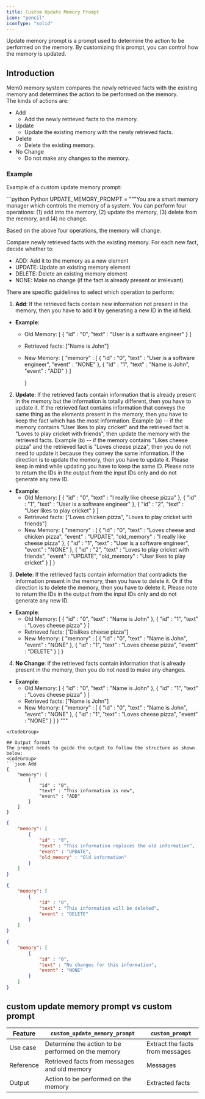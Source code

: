 ```yaml
---
title: Custom Update Memory Prompt
icon: "pencil"
iconType: "solid"
---
```


<Snippet file="security-compliance.mdx" />

Update memory prompt is a prompt used to determine the action to be performed on the memory. 
By customizing this prompt, you can control how the memory is updated.  


## Introduction  
Mem0 memory system compares the newly retrieved facts with the existing memory and determines the action to be performed on the memory.  
The kinds of actions are:
- Add
    - Add the newly retrieved facts to the memory.
- Update
    - Update the existing memory with the newly retrieved facts.
- Delete
    - Delete the existing memory.
- No Change
    - Do not make any changes to the memory.
  
### Example
Example of a custom update memory prompt:

<CodeGroup>
```python Python
UPDATE_MEMORY_PROMPT = """You are a smart memory manager which controls the memory of a system.
You can perform four operations: (1) add into the memory, (2) update the memory, (3) delete from the memory, and (4) no change.

Based on the above four operations, the memory will change.

Compare newly retrieved facts with the existing memory. For each new fact, decide whether to:
- ADD: Add it to the memory as a new element
- UPDATE: Update an existing memory element
- DELETE: Delete an existing memory element
- NONE: Make no change (if the fact is already present or irrelevant)

There are specific guidelines to select which operation to perform:

1. **Add**: If the retrieved facts contain new information not present in the memory, then you have to add it by generating a new ID in the id field.
- **Example**:
    - Old Memory:
        [
            {
                "id" : "0",
                "text" : "User is a software engineer"
            }
        ]
    - Retrieved facts: ["Name is John"]
    - New Memory:
        {
            "memory" : [
                {
                    "id" : "0",
                    "text" : "User is a software engineer",
                    "event" : "NONE"
                },
                {
                    "id" : "1",
                    "text" : "Name is John",
                    "event" : "ADD"
                }
            ]

        }

2. **Update**: If the retrieved facts contain information that is already present in the memory but the information is totally different, then you have to update it. 
If the retrieved fact contains information that conveys the same thing as the elements present in the memory, then you have to keep the fact which has the most information. 
Example (a) -- if the memory contains "User likes to play cricket" and the retrieved fact is "Loves to play cricket with friends", then update the memory with the retrieved facts.
Example (b) -- if the memory contains "Likes cheese pizza" and the retrieved fact is "Loves cheese pizza", then you do not need to update it because they convey the same information.
If the direction is to update the memory, then you have to update it.
Please keep in mind while updating you have to keep the same ID.
Please note to return the IDs in the output from the input IDs only and do not generate any new ID.
- **Example**:
    - Old Memory:
        [
            {
                "id" : "0",
                "text" : "I really like cheese pizza"
            },
            {
                "id" : "1",
                "text" : "User is a software engineer"
            },
            {
                "id" : "2",
                "text" : "User likes to play cricket"
            }
        ]
    - Retrieved facts: ["Loves chicken pizza", "Loves to play cricket with friends"]
    - New Memory:
        {
        "memory" : [
                {
                    "id" : "0",
                    "text" : "Loves cheese and chicken pizza",
                    "event" : "UPDATE",
                    "old_memory" : "I really like cheese pizza"
                },
                {
                    "id" : "1",
                    "text" : "User is a software engineer",
                    "event" : "NONE"
                },
                {
                    "id" : "2",
                    "text" : "Loves to play cricket with friends",
                    "event" : "UPDATE",
                    "old_memory" : "User likes to play cricket"
                }
            ]
        }


3. **Delete**: If the retrieved facts contain information that contradicts the information present in the memory, then you have to delete it. Or if the direction is to delete the memory, then you have to delete it.
Please note to return the IDs in the output from the input IDs only and do not generate any new ID.
- **Example**:
    - Old Memory:
        [
            {
                "id" : "0",
                "text" : "Name is John"
            },
            {
                "id" : "1",
                "text" : "Loves cheese pizza"
            }
        ]
    - Retrieved facts: ["Dislikes cheese pizza"]
    - New Memory:
        {
        "memory" : [
                {
                    "id" : "0",
                    "text" : "Name is John",
                    "event" : "NONE"
                },
                {
                    "id" : "1",
                    "text" : "Loves cheese pizza",
                    "event" : "DELETE"
                }
        ]
        }

4. **No Change**: If the retrieved facts contain information that is already present in the memory, then you do not need to make any changes.
- **Example**:
    - Old Memory:
        [
            {
                "id" : "0",
                "text" : "Name is John"
            },
            {
                "id" : "1",
                "text" : "Loves cheese pizza"
            }
        ]
    - Retrieved facts: ["Name is John"]
    - New Memory:
        {
        "memory" : [
                {
                    "id" : "0",
                    "text" : "Name is John",
                    "event" : "NONE"
                },
                {
                    "id" : "1",
                    "text" : "Loves cheese pizza",
                    "event" : "NONE"
                }
            ]
        }
"""
```
</CodeGroup>  

## Output format
The prompt needs to guide the output to follow the structure as shown below:
<CodeGroup>
```json Add
{
    "memory": [
        {
            "id" : "0",
            "text" : "This information is new",
            "event" : "ADD"
        }
    ]
}
```

```json Update
{
    "memory": [
        {
            "id" : "0",
            "text" : "This information replaces the old information",
            "event" : "UPDATE",
            "old_memory" : "Old information"
        }
    ]
}
```

```json Delete
{
    "memory": [
        {
            "id" : "0",
            "text" : "This information will be deleted",
            "event" : "DELETE"
        }
    ]
}
```

```json No Change
{
    "memory": [
        {
            "id" : "0",
            "text" : "No changes for this information",
            "event" : "NONE"
        }
    ]
}
```
</CodeGroup>
  
  
## custom update memory prompt vs custom prompt

| Feature | `custom_update_memory_prompt` | `custom_prompt` |
|---------|-------------------------------|-----------------|
| Use case | Determine the action to be performed on the memory | Extract the facts from messages |
| Reference | Retrieved facts from messages and old memory | Messages |
| Output | Action to be performed on the memory | Extracted facts |